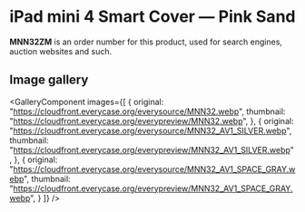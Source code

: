 
# iPad mini 4 Smart Cover — Pink Sand

<Callout type='info' emoji='👉🏻'>**MNN32ZM** is an order number for this product, used for search engines, auction websites and such.</Callout>

## Image gallery

<GalleryComponent
    images={[
      {
        original: "https://cloudfront.everycase.org/everysource/MNN32.webp",
        thumbnail: "https://cloudfront.everycase.org/everypreview/MNN32.webp",
      },
      {
        original: "https://cloudfront.everycase.org/everysource/MNN32_AV1_SILVER.webp",
        thumbnail: "https://cloudfront.everycase.org/everypreview/MNN32_AV1_SILVER.webp",
      },
      {
        original: "https://cloudfront.everycase.org/everysource/MNN32_AV1_SPACE_GRAY.webp",
        thumbnail: "https://cloudfront.everycase.org/everypreview/MNN32_AV1_SPACE_GRAY.webp",
      }
    ]}
  />
